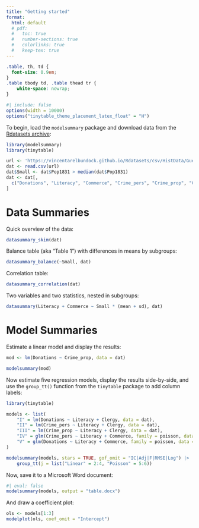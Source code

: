 ```yaml
---
title: "Getting started"
format: 
  html: default
  # pdf:
  #   toc: true
  #   number-sections: true
  #   colorlinks: true
  #   keep-tex: true
---
```


```css
.table, th, td {
  font-size: 0.9em;
} 
.table tbody td, .table thead tr {
    white-space: nowrap;
}
```
```r
#| include: false
options(width = 10000)
options("tinytable_theme_placement_latex_float" = "H")
```

To begin, load the `modelsummary` package and download data from the
[Rdatasets archive](https://vincentarelbundock.github.io/Rdatasets/):

```r
library(modelsummary)
library(tinytable)

url <- 'https://vincentarelbundock.github.io/Rdatasets/csv/HistData/Guerry.csv'
dat <- read.csv(url) 
dat$Small <- dat$Pop1831 > median(dat$Pop1831)
dat <- dat[, 
  c("Donations", "Literacy", "Commerce", "Crime_pers", "Crime_prop", "Clergy", "Small")
]
```

# Data Summaries

Quick overview of the data:

```r
datasummary_skim(dat)
```

Balance table (aka “Table 1”) with differences in means by subgroups:

```r
datasummary_balance(~Small, dat)
```

Correlation table:

```r
datasummary_correlation(dat)
```

Two variables and two statistics, nested in subgroups:

```r
datasummary(Literacy + Commerce ~ Small * (mean + sd), dat)
```

# Model Summaries

Estimate a linear model and display the results:

```r
mod <- lm(Donations ~ Crime_prop, data = dat)

modelsummary(mod)
```

Now estimate five regression models, display the results side-by-side, and use the `group_tt()` function from the `tinytable` package to add column labels:

```r
library(tinytable)

models <- list(
    "I" = lm(Donations ~ Literacy + Clergy, data = dat),
    "II" = lm(Crime_pers ~ Literacy + Clergy, data = dat),
    "III" = lm(Crime_prop ~ Literacy + Clergy, data = dat),
    "IV" = glm(Crime_pers ~ Literacy + Commerce, family = poisson, data = dat),
    "V" = glm(Donations ~ Literacy + Commerce, family = poisson, data = dat)
)

modelsummary(models, stars = TRUE, gof_omit = "IC|Adj|F|RMSE|Log") |>
    group_tt(j = list("Linear" = 2:4, "Poisson" = 5:6))
```

Now, save it to a Microsoft Word document:

```r
#| eval: false
modelsummary(models, output = "table.docx")
```

And draw a coefficient plot:

```r
ols <- models[1:3]
modelplot(ols, coef_omit = "Intercept")
```
